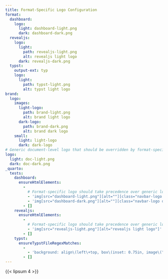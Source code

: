 ```yaml
---
title: Format-Specific Logo Configuration
format:
  dashboard:
    logo:
      light: dashboard-light.png
      dark: dashboard-dark.png
  revealjs:
    logo:
      light: 
        path: revealjs-light.png
        alt: revealjs light logo
      dark: revealjs-dark.png
  typst:
    output-ext: typ
    logo:
      light:
        path: typst-light.png
        alt: typst light logo
brand:
  logo:
    images:
      light-logo:
        path: brand-light.png
        alt: brand light logo
      dark-logo:
        path: brand-dark.png
        alt: brand dark logo
    small:
      light: light-logo
      dark: dark-logo
# Generic document-level logo that should be overridden by format-specific
logo:
  light: doc-light.png
  dark: doc-dark.png
_quarto:
  tests:
    dashboard:
      ensureHtmlElements:
        -
          # Format-specific logo should take precedence over generic logo
          - 'img[src="dashboard-light.png"][alt=""][class="navbar-logo light-content d-inline-block"]'
          - 'img[src="dashboard-dark.png"][alt=""][class="navbar-logo dark-content d-inline-block"]'
        - []
    revealjs:
      ensureHtmlElements:
        -
          # Format-specific logo should take precedence over generic logo
          - 'img[src="revealjs-light.png"][alt="revealjs light logo"]'
        - []
    typst:
      ensureTypstFileRegexMatches:
        -
          - 'background: align\(left\+top, box\(inset: 0.75in, image\("typst-light.png", width: 1\.5in, alt: "typst light logo"\)\)'
        - []
---
```


{{< lipsum 4 >}}